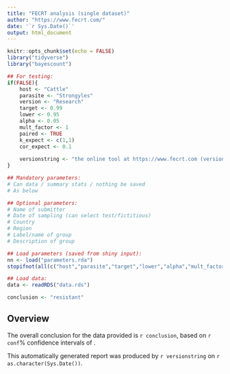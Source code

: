 ```yaml
---
title: "FECRT analysis (single dataset)"
author: "https://www.fecrt.com/"
date: '`r Sys.Date()`'
output: html_document
---
```


```r
knitr::opts_chunk$set(echo = FALSE)
library("tidyverse")
library("bayescount")
```

```r
## For testing:
if(FALSE){
	host <- "Cattle"
	parasite <- "Strongyles"
	version <- "Research"
	target <- 0.99
	lower <- 0.95
	alpha <- 0.05
	mult_factor <- 1
	paired <- TRUE
	k_expect <- c(1,1)
	cor_expect <- 0.1
	
	versionstring <- "the online tool at https://www.fecrt.com (version 0.1)"
}

## Mandatory parameters:
# Can data / summary stats / nothing be saved
# As below

## Optional parameters:
# Name of submitter
# Date of sampling (can select test/fictitious)
# Country
# Region
# Label/name of group
# Description of group

## Load parameters (saved from shiny input):
nn <- load("parameters.rda")
stopifnot(all(c("host","parasite","target","lower","alpha","mult_factor","paired","k_expect","cor_expect")) %in% nn)

## Load data:
data <- readRDS("data.rds")

conclusion <- "resistant"
```

## Overview

The overall conclusion for the data provided is `r conclusion`, based on `r conf`\% confidence intervals of . 

This automatically generated report was produced by `r versionstring` on `r as.character(Sys.Date())`.

